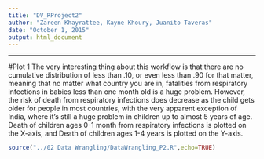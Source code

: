 ```yaml
---
title: "DV_RProject2"
author: "Zareen Khayrattee, Kayne Khoury, Juanito Taveras"
date: "October 1, 2015"
output: html_document
---
```


----------------

#Plot 1
The very interesting thing about this workflow is that there are no cumulative distribution of less than .10, or even less than .90 for that matter, meaning that no matter what country you are in, fatalities from respiratory infections in babies less than one month old is a huge problem. However, the risk of death from respiratory infections does decrease as the child gets older for people in most countries, with the very apparent exception of India, where it's still a huge problem in children up to almost 5 years of age. Death of children ages 0-1 month from respiratory infections is plotted on the X-axis, and Death of children ages 1-4 years is plotted on the Y-axis.
```r
source("../02 Data Wrangling/DataWrangling_P2.R",echo=TRUE)
```